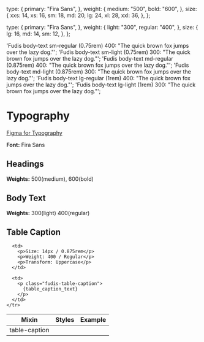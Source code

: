
<Meta title="Foundations/Typography" />

  type: {
    primary: "Fira Sans",
  },
  weight: {
    medium: "500",
    bold: "600",
  },
  size: {
    xxs: 14,
    xs: 16,
    sm: 18,
    md: 20,
    lg: 24,
    xl: 28,
    xxl: 36,
  },
};

  type: {
    primary: "Fira Sans",
  },
  weight: {
    light: "300",
    regular: "400",
  },
  size: {
    lg: 16,
    md: 14,
    sm: 12,
  },
};



  'Fudis body-text sm-regular (0.75rem) 400: "The quick brown fox jumps over the lazy dog."';
  'Fudis body-text sm-light (0.75rem) 300: "The quick brown fox jumps over the lazy dog."';
  'Fudis body-text md-regular (0.875rem) 400: "The quick brown fox jumps over the lazy dog."';
  'Fudis body-text md-light (0.875rem) 300: "The quick brown fox jumps over the lazy dog."';
  'Fudis body-text lg-regular (1rem) 400: "The quick brown fox jumps over the lazy dog."';
  'Fudis body-text lg-light (1rem) 300: "The quick brown fox jumps over the lazy dog."';

# Typography

[Figma for Typography](https://www.figma.com/file/a6G6ZD6W3tlq0qmUkdvdp1/Fudis-DS-Foundations?type=design\&node-id=26-193\&mode=design\&t=WlBPoaV8ItZbOjWm-0)

**Font:** Fira Sans

## Headings

**Weights:** 500(medium), 600(bold)

<Typeset fontSizes={[Number(heading.size.xxl)]} fontWeight={heading.weight.medium} sampleText={text_xxl} fontFamily={heading.type.primary} />

<Typeset fontSizes={[Number(heading.size.xl)]} fontWeight={heading.weight.medium} sampleText={text_xl} fontFamily={heading.type.primary} />

<Typeset fontSizes={[Number(heading.size.lg)]} fontWeight={heading.weight.medium} sampleText={text_lg} fontFamily={heading.type.primary} />

<Typeset fontSizes={[Number(heading.size.md)]} fontWeight={heading.weight.medium} sampleText={text_md} fontFamily={heading.type.primary} />

<Typeset fontSizes={[Number(heading.size.sm)]} fontWeight={heading.weight.medium} sampleText={text_sm} fontFamily={heading.type.primary} />

<Typeset fontSizes={[Number(heading.size.xs)]} fontWeight={heading.weight.bold} sampleText={text_xs} fontFamily={heading.type.primary} />

<Typeset fontSizes={[Number(heading.size.xxs)]} fontWeight={heading.weight.bold} sampleText={text_xxs} fontFamily={heading.type.primary} />

## Body Text

**Weights:** 300(light) 400(regular)

<Typeset fontSizes={[Number(body.size.lg)]} fontWeight={body.weight.regular} sampleText={body_lg} fontFamily={body.type.primary} />

<Typeset fontSizes={[Number(body.size.lg)]} fontWeight={body.weight.light} sampleText={body_lg_light} fontFamily={body.type.primary} />

<Typeset fontSizes={[Number(body.size.md)]} fontWeight={body.weight.regular} sampleText={body_md} fontFamily={body.type.primary} />

<Typeset fontSizes={[Number(body.size.md)]} fontWeight={body.weight.light} sampleText={body_md_light} fontFamily={body.type.primary} />

<Typeset fontSizes={[Number(body.size.sm)]} fontWeight={body.weight.regular} sampleText={body_sm} fontFamily={body.type.primary} />

<Typeset fontSizes={[Number(body.size.sm)]} fontWeight={body.weight.light} sampleText={body_sm_light} fontFamily={body.type.primary} />

## Table Caption

<table>
  <th>Mixin</th>
  <th>Styles</th>
  <th>Example</th>

  <tbody>
    <tr>
      <td>table-caption</td>

      <td>
        <p>Size: 14px / 0.875rem</p>
        <p>Weight: 400 / Regular</p>
        <p>Transform: Uppercase</p>
      </td>

      <td>
        <p class="fudis-table-caption">
          {table_caption_text}
        </p>
      </td>
    </tr>
  </tbody>
</table>
